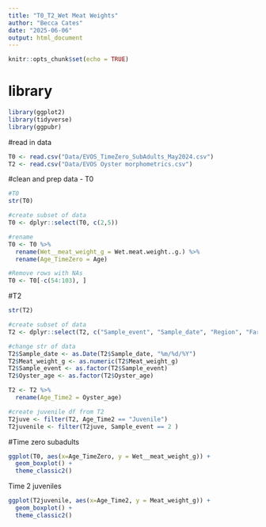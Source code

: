 ```yaml
---
title: "T0_T2_Wet Meat Weights"
author: "Becca Cates"
date: "2025-06-06"
output: html_document
---
```


```r
knitr::opts_chunk$set(echo = TRUE)
```

# library
```r
library(ggplot2)
library(tidyverse)
library(ggpubr)
```

#read in data
```r
T0 <- read.csv("Data/EVOS_TimeZero_SubAdults_May2024.csv")
T2 <- read.csv("Data/EVOS Oyster morphometrics.csv")
```

#clean and prep data - T0
```r
#T0
str(T0)

#create subset of data
T0 <- dplyr::select(T0, c(2,5))

#rename
T0 <- T0 %>% 
  rename(Wet__meat_weight_g = Wet.meat.weight..g.) %>% 
  rename(Age_TimeZero = Age)

#Remove rows with NAs
T0 <- T0[-c(54:103), ]

```

#T2
```r
str(T2)

#create subset of data
T2 <- dplyr::select(T2, c("Sample_event", "Sample_date", "Region", "Farm", "Oyster_age", "Meat_weight_g"))

#change str of data
T2$Sample_date <- as.Date(T2$Sample_date, "%m/%d/%Y")
T2$Meat_weight_g <- as.numeric(T2$Meat_weight_g)
T2$Sample_event <- as.factor(T2$Sample_event)
T2$Oyster_age <- as.factor(T2$Oyster_age)

T2 <- T2 %>% 
  rename(Age_Time2 = Oyster_age)

#create juvenile df from T2
T2juve <- filter(T2, Age_Time2 == "Juvenile")
T2juvenile <- filter(T2juve, Sample_event == 2 )

```

#Time zero subadults
```r
ggplot(T0, aes(x=Age_TimeZero, y = Wet__meat_weight_g)) + 
  geom_boxplot() +
  theme_classic2()
```

Time 2 juveniles
```r
ggplot(T2juvenile, aes(x=Age_Time2, y = Meat_weight_g)) + 
  geom_boxplot() +
  theme_classic2()
```

